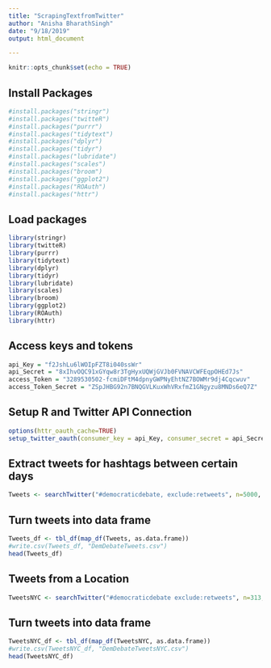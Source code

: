 ```yaml
---
title: "ScrapingTextfromTwitter"
author: "Anisha BharathSingh"
date: "9/18/2019"
output: html_document

---
```


```r
knitr::opts_chunk$set(echo = TRUE)
```

## Install Packages
```r
#install.packages("stringr")
#install.packages("twitteR")
#install.packages("purrr")
#install.packages("tidytext")
#install.packages("dplyr")
#install.packages("tidyr")
#install.packages("lubridate")
#install.packages("scales")
#install.packages("broom")
#install.packages("ggplot2")
#install.packages("ROAuth")
#install.packages("httr")
```

## Load packages
```r
library(stringr)
library(twitteR)
library(purrr)
library(tidytext)
library(dplyr)
library(tidyr)
library(lubridate)
library(scales)
library(broom)
library(ggplot2)
library(ROAuth)
library(httr)
```

## Access keys and tokens
```r
api_Key = "f2JshLu6lWOIpFZT8i040ssWr"
api_Secret = "8xIhvOQC91xGYqw8r3TgHyxUQWjGVJb0FVNAVCWFEqpOHEd7Js"
access_Token = "3289530502-fcmiDFtM4dpnyGWPNyEhtNZ7BOWMr9dj4Cqcwuv"
access_Token_Secret = "ZSpJHBG92n7BNQGVLKuxWhVRxfmZ1GNgyzu8MNDs6eQ7Z"
```


## Setup R and Twitter API Connection
```r
options(httr_oauth_cache=TRUE)
setup_twitter_oauth(consumer_key = api_Key, consumer_secret = api_Secret, access_token = access_Token, access_secret = access_Token_Secret)
```


## Extract tweets for hashtags between certain days
```r
Tweets <- searchTwitter("#democraticdebate, exclude:retweets", n=5000, since ='2019-09-11', until= '2019-09-13')
```


## Turn tweets into data frame
```r
Tweets_df <- tbl_df(map_df(Tweets, as.data.frame))
#write.csv(Tweets_df, "DemDebateTweets.csv")
head(Tweets_df)
```


## Tweets from a Location
```r
TweetsNYC <- searchTwitter("#democraticdebate exclude:retweets", n=313, since ='2019-09-11', until= '2019-09-13', geocode = "40.730610,-73.935242,5mi")
```

## Turn tweets into data frame
```r
TweetsNYC_df <- tbl_df(map_df(TweetsNYC, as.data.frame))
#write.csv(TweetsNYC_df, "DemDebateTweetsNYC.csv")
head(TweetsNYC_df)
```







